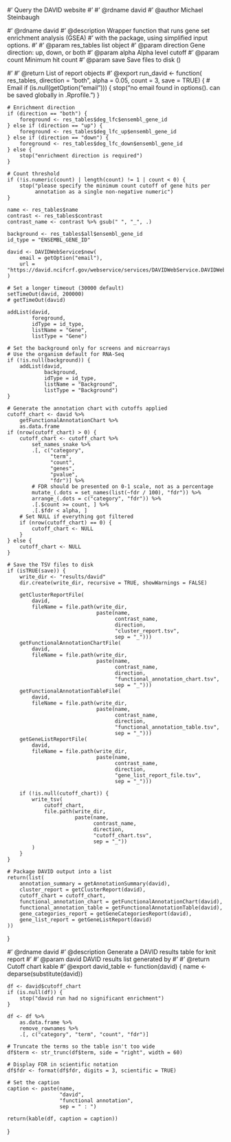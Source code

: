 

#' Query the DAVID website
#'
#' @rdname david
#' @author Michael Steinbaugh


#' @rdname david
#' @description Wrapper function that runs gene set enrichment analysis (GSEA)
#'   with the \code{RDAVIDWebService} package, using simplified input options.
#'
#' @param res_tables \code{res_tables()} list object
#' @param direction Gene direction: up, down, or both
#' @param alpha Alpha level cutoff
#' @param count Minimum hit count
#' @param save Save files to disk (\code{TRUE/FALSE})

#'
#' @return List of \code{RDAVIDWebService} report objects
#' @export
run_david <- function(
    res_tables,
    direction = "both",
    alpha = 0.05,
    count = 3,
    save = TRUE) {
    # Email
    if (is.null(getOption("email"))) {
        stop("no email found in options().
             can be saved globally in .Rprofile.")
    }

    # Enrichment direction
    if (direction == "both") {
        foreground <- res_tables$deg_lfc$ensembl_gene_id
    } else if (direction == "up") {
        foreground <- res_tables$deg_lfc_up$ensembl_gene_id
    } else if (direction == "down") {
        foreground <- res_tables$deg_lfc_down$ensembl_gene_id
    } else {
        stop("enrichment direction is required")
    }

    # Count threshold
    if (!is.numeric(count) | length(count) != 1 | count < 0) {
        stop("please specify the minimum count cutoff of gene hits per
             annotation as a single non-negative numeric")
    }

    name <- res_tables$name
    contrast <- res_tables$contrast
    contrast_name <- contrast %>% gsub(" ", "_", .)

    background <- res_tables$all$ensembl_gene_id
    id_type = "ENSEMBL_GENE_ID"

    david <- DAVIDWebService$new(
        email = getOption("email"),
        url = "https://david.ncifcrf.gov/webservice/services/DAVIDWebService.DAVIDWebServiceHttpSoap12Endpoint/"
    )

    # Set a longer timeout (30000 default)
    setTimeOut(david, 200000)
    # getTimeOut(david)

    addList(david,
            foreground,
            idType = id_type,
            listName = "Gene",
            listType = "Gene")

    # Set the background only for screens and microarrays
    # Use the organism default for RNA-Seq
    if (!is.null(background)) {
        addList(david,
                background,
                idType = id_type,
                listName = "Background",
                listType = "Background")
    }

    # Generate the annotation chart with cutoffs applied
    cutoff_chart <- david %>%
        getFunctionalAnnotationChart %>%
        as.data.frame
    if (nrow(cutoff_chart) > 0) {
        cutoff_chart <- cutoff_chart %>%
            set_names_snake %>%
            .[, c("category",
                  "term",
                  "count",
                  "genes",
                  "pvalue",
                  "fdr")] %>%
            # FDR should be presented on 0-1 scale, not as a percentage
            mutate_(.dots = set_names(list(~fdr / 100), "fdr")) %>%
            arrange_(.dots = c("category", "fdr")) %>%
            .[.$count >= count, ] %>%
            .[.$fdr < alpha, ]
        # Set NULL if everything got filtered
        if (nrow(cutoff_chart) == 0) {
            cutoff_chart <- NULL
        }
    } else {
        cutoff_chart <- NULL
    }

    # Save the TSV files to disk
    if (isTRUE(save)) {
        write_dir <- "results/david"
        dir.create(write_dir, recursive = TRUE, showWarnings = FALSE)

        getClusterReportFile(
            david,
            fileName = file.path(write_dir,
                                 paste(name,
                                       contrast_name,
                                       direction,
                                       "cluster_report.tsv",
                                       sep = "_")))
        getFunctionalAnnotationChartFile(
            david,
            fileName = file.path(write_dir,
                                 paste(name,
                                       contrast_name,
                                       direction,
                                       "functional_annotation_chart.tsv",
                                       sep = "_")))
        getFunctionalAnnotationTableFile(
            david,
            fileName = file.path(write_dir,
                                 paste(name,
                                       contrast_name,
                                       direction,
                                       "functional_annotation_table.tsv",
                                       sep = "_")))
        getGeneListReportFile(
            david,
            fileName = file.path(write_dir,
                                 paste(name,
                                       contrast_name,
                                       direction,
                                       "gene_list_report_file.tsv",
                                       sep = "_")))

        if (!is.null(cutoff_chart)) {
            write_tsv(
                cutoff_chart,
                file.path(write_dir,
                          paste(name,
                                contrast_name,
                                direction,
                                "cutoff_chart.tsv",
                                sep = "_"))
            )
        }
    }

    # Package DAVID output into a list
    return(list(
        annotation_summary = getAnnotationSummary(david),
        cluster_report = getClusterReport(david),
        cutoff_chart = cutoff_chart,
        functional_annotation_chart = getFunctionalAnnotationChart(david),
        functional_annotation_table = getFunctionalAnnotationTable(david),
        gene_categories_report = getGeneCategoriesReport(david),
        gene_list_report = getGeneListReport(david)
    ))
}



#' @rdname david
#' @description Generate a DAVID results table for knit report
#'
#' @param david DAVID results list generated by \code{run_david}
#'
#' @return Cutoff chart kable
#' @export
david_table <- function(david) {
    name <- deparse(substitute(david))

    df <- david$cutoff_chart
    if (is.null(df)) {
        stop("david run had no significant enrichment")
    }

    df <- df %>%
        as.data.frame %>%
        remove_rownames %>%
        .[, c("category", "term", "count", "fdr")]

    # Truncate the terms so the table isn't too wide
    df$term <- str_trunc(df$term, side = "right", width = 60)

    # Display FDR in scientific notation
    df$fdr <- format(df$fdr, digits = 3, scientific = TRUE)

    # Set the caption
    caption <- paste(name,
                     "david",
                     "functional annotation",
                     sep = " : ")

    return(kable(df, caption = caption))
}
